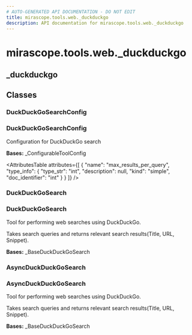 ```yaml
---
# AUTO-GENERATED API DOCUMENTATION - DO NOT EDIT
title: mirascope.tools.web._duckduckgo
description: API documentation for mirascope.tools.web._duckduckgo
---
```


# mirascope.tools.web._duckduckgo

## <ApiType type="Module" module="mirascope.tools.web._duckduckgo" path="tools/web/duckduckgo" symbolName="_duckduckgo" /> _duckduckgo

## Classes

### DuckDuckGoSearchConfig

### <ApiType type="Class" module="mirascope.tools.web._duckduckgo" path="tools/web/duckduckgo" symbolName="DuckDuckGoSearchConfig" /> DuckDuckGoSearchConfig

Configuration for DuckDuckGo search

**Bases:** _ConfigurableToolConfig

<AttributesTable
  attributes={[
  {
    "name": "max_results_per_query",
    "type_info": {
      "type_str": "int",
      "description": null,
      "kind": "simple",
      "doc_identifier": "int"
    }
  }
]}
/>


### DuckDuckGoSearch

### <ApiType type="Class" module="mirascope.tools.web._duckduckgo" path="tools/web/duckduckgo" symbolName="DuckDuckGoSearch" /> DuckDuckGoSearch

Tool for performing web searches using DuckDuckGo.

Takes search queries and returns relevant search results(Title, URL, Snippet).

**Bases:** _BaseDuckDuckGoSearch


### AsyncDuckDuckGoSearch

### <ApiType type="Class" module="mirascope.tools.web._duckduckgo" path="tools/web/duckduckgo" symbolName="AsyncDuckDuckGoSearch" /> AsyncDuckDuckGoSearch

Tool for performing web searches using DuckDuckGo.

Takes search queries and returns relevant search results(Title, URL, Snippet).

**Bases:** _BaseDuckDuckGoSearch



